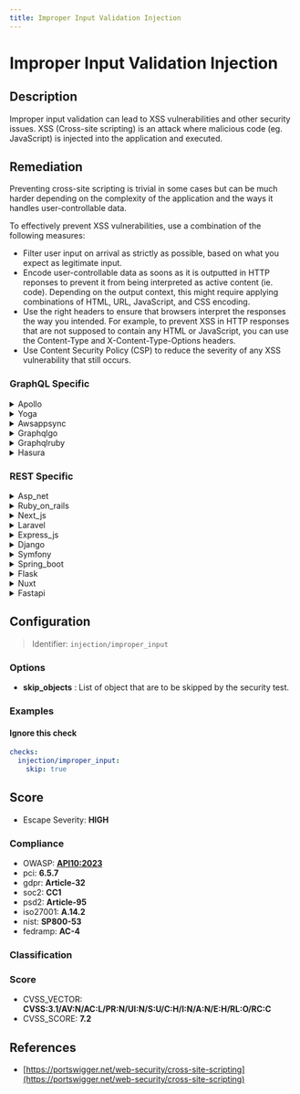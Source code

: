 ```yaml
---
title: Improper Input Validation Injection
---
```


# Improper Input Validation Injection

## Description

Improper input validation can lead to XSS vulnerabilities and other security issues.
XSS (Cross-site scripting) is an attack where malicious code (eg. JavaScript) is injected into the application and executed.


## Remediation

Preventing cross-site scripting is trivial in some cases but can be much harder depending on the complexity of the application and the ways it handles user-controllable data.

To effectively prevent XSS vulnerabilities, use a combination of the following measures:

- Filter user input on arrival as strictly as possible, based on what you expect as legitimate input.
- Encode user-controllable data as soons as it is outputted in HTTP reponses to prevent it from being interpreted as active content (ie. code). Depending on the output context, this might require applying combinations of HTML, URL, JavaScript, and CSS encoding.
- Use the right headers to ensure that browsers interpret the responses the way you intended. For example, to prevent XSS in HTTP responses that are not supposed to contain any HTML or JavaScript, you can use the Content-Type and X-Content-Type-Options headers.
- Use Content Security Policy (CSP) to reduce the severity of any XSS vulnerability that still occurs.



### GraphQL Specific

<details>
    <summary>Apollo</summary>

To mitigate the risk of injection vulnerabilities in the Apollo framework engine, ensure that all user-supplied input is properly validated and sanitized before processing. Utilize built-in security features such as parameterized queries or prepared statements to handle user input. Additionally, implement input validation checks to reject any suspicious or malformed data. Regularly update the Apollo framework to incorporate the latest security patches and follow best practices for secure coding.

</details>

<details>
    <summary>Yoga</summary>

To prevent improper input validation injection in the Yoga framework engine, ensure that all user-supplied input is validated, sanitized, and encoded before processing. Utilize built-in functions for input validation, employ whitelisting techniques to allow only permitted values, and leverage context-specific output encoding to mitigate injection risks. Additionally, consider implementing a Content Security Policy (CSP) to reduce the impact of any successful injection attacks.

</details>

<details>
    <summary>Awsappsync</summary>

To mitigate the risk of injection vulnerabilities in AWS AppSync, ensure that all user-supplied input is properly validated and sanitized. Use AWS AppSync's built-in VTL (Velocity Template Language) resolvers to parameterize inputs and avoid direct execution of raw input strings. Additionally, implement strict type checking and input validation within your GraphQL schema to further restrict the format and type of data accepted by your API endpoints.

</details>

<details>
    <summary>Graphqlgo</summary>

To mitigate the risk of injection attacks in a GraphQL Go framework, ensure that all user-supplied input is properly validated and sanitized. Use prepared statements with variable binding for all database queries to prevent injection. Additionally, employ a robust input validation library to enforce strong input types and patterns, and consider using GraphQL-specific validation tools to analyze and sanitize query structures. Regularly review and update your validation logic to cover new and evolving injection techniques.

</details>

<details>
    <summary>Graphqlruby</summary>

To mitigate the risk of injection attacks in a GraphQL Ruby framework, ensure that all user-supplied input is properly validated. Use the built-in mechanisms for parameterized queries and input object types to define what data is acceptable. Additionally, implement a strong type system and avoid directly interpolating variables into queries or resolvers. Regularly review and update your validation logic to cover new and emerging threats.

</details>

<details>
    <summary>Hasura</summary>

To prevent improper input validation and injection vulnerabilities in Hasura, ensure that all user inputs are strictly validated against a defined schema. Use Hasura's built-in input validation features to define types and constraints for all inputs. Additionally, leverage prepared statements and parameterized queries when writing custom GraphQL queries or SQL statements. Avoid using raw SQL or string concatenation with user inputs to construct queries. Regularly review and update security rules and permissions to restrict unauthorized access and operations.

</details>


### REST Specific

<details>
    <summary>Asp_net</summary>

In ASP.NET, prevent improper input validation and protect against XSS by encoding output using AntiXSS Library or built-in encoding methods, implementing Content Security Policy (CSP), and using HttpRequest.Unvalidated to access raw input when necessary. Additionally, utilize built-in ASP.NET features like ValidateRequest and model binding with validation annotations to automatically check for potentially dangerous inputs. Always sanitize user input before processing it.

</details>

<details>
    <summary>Ruby_on_rails</summary>

In Ruby on Rails, ensure proper input validation by using built-in mechanisms such as Active Record validations for models, and sanitize user input by employing the 'sanitize' helper method for views. Additionally, use the 'strong parameters' feature to whitelist allowed parameters in controllers. Always encode output when rendering to prevent XSS and avoid directly inserting user content into the DOM. For any direct SQL queries, use parameterized queries with '?' placeholders to separate SQL code from user input, thus preventing SQL injection.

</details>

<details>
    <summary>Next_js</summary>

In Next.js, ensure to sanitize user input by using libraries like DOMPurify to prevent XSS. For server-side rendering, escape dynamic content with built-in functions like `encodeURIComponent` for URLs or `React.createElement` to safely create DOM elements. Always validate and sanitize API input and output, and use Next.js' built-in API routes to handle server-side logic securely.

</details>

<details>
    <summary>Laravel</summary>

In Laravel, use the built-in validation features to ensure proper input validation. Define validation rules in your request classes or controllers using the 'validate' method. Additionally, leverage Eloquent's parameterized queries and the 'htmlspecialchars' function to prevent XSS by escaping output when rendering views.

</details>

<details>
    <summary>Express_js</summary>

In Express.js, ensure all user-supplied input is validated and sanitized using middleware like 'express-validator'. Employ context-specific output encoding when rendering responses to prevent XSS. For dynamic content, use templating engines that automatically encode output, and set appropriate response headers like 'Content-Security-Policy' to mitigate the risk of content injection attacks.

</details>

<details>
    <summary>Django</summary>

In Django, ensure proper input validation by using Django's form and model field validation. Utilize Django templates to automatically escape variables, and avoid using 'mark_safe' unless absolutely necessary. Employ Django's built-in decorators such as '@require_http_methods' to restrict access to views based on the request method. Regularly update Django to the latest version to benefit from security patches.

</details>

<details>
    <summary>Symfony</summary>

In Symfony, use the built-in form validation and escaping mechanisms to prevent XSS. Apply 'htmlspecialchars' or 'twig_escape' filters in Twig templates to encode output, and always validate and sanitize user inputs using Symfony's Form component and Validator constraints.

</details>

<details>
    <summary>Spring_boot</summary>

In Spring Boot, ensure that all user-supplied input is sanitized and validated. Use built-in security features such as @RequestParam, @PathVariable, and @Valid annotations to enforce input validation. Additionally, enable Spring Security's XSS protection and configure Content Security Policy headers to mitigate the risk of XSS attacks.

</details>

<details>
    <summary>Flask</summary>

In Flask, ensure that all user inputs are sanitized before processing. Utilize Flask-WTF or similar libraries to validate form inputs and escape all dynamic content rendered in templates with Jinja2's autoescape feature. Additionally, employ the 'flask-talisman' extension to set content security policies that prevent the execution of unauthorized scripts.

</details>

<details>
    <summary>Nuxt</summary>

In Nuxt.js, prevent XSS by escaping user input, using the built-in 'v-html' directive cautiously, and leveraging Content Security Policy (CSP). Always validate and sanitize user input on both client and server sides. For dynamic content, consider using libraries like 'dompurify' to sanitize HTML and avoid inline scripting.

</details>

<details>
    <summary>Fastapi</summary>

In FastAPI, ensure that all user-provided data is sanitized and validated using Pydantic models for request bodies, Query, Path, and Header parameters. Utilize FastAPI's built-in security utilities, such as the `Depends` function with OAuth2PasswordBearer or APIKeyHeader for authentication, to further protect against injection attacks. Additionally, employ auto-escaping templates when rendering HTML responses to prevent XSS.

</details>

## Configuration

> Identifier: `injection/improper_input`

### Options

- **skip_objects** : List of object that are to be skipped by the security test.




### Examples



#### Ignore this check

```yaml
checks:
  injection/improper_input:
    skip: true
```




## Score

- Escape Severity: **<span className="high-severity">HIGH</span>**

### Compliance

- OWASP: **[API10:2023](https://github.com/OWASP/API-Security/blob/master/editions/2023/en/0xaa-unsafe-consumption-of-apis.md)**
- pci: **6.5.7**
- gdpr: **Article-32**
- soc2: **CC1**
- psd2: **Article-95**
- iso27001: **A.14.2**
- nist: **SP800-53**
- fedramp: **AC-4**

### Classification






### Score

- CVSS_VECTOR: **CVSS:3.1/AV:N/AC:L/PR:N/UI:N/S:U/C:H/I:N/A:N/E:H/RL:O/RC:C**
- CVSS_SCORE: **7.2**

## References

- [https://portswigger.net/web-security/cross-site-scripting](https://portswigger.net/web-security/cross-site-scripting)
  
